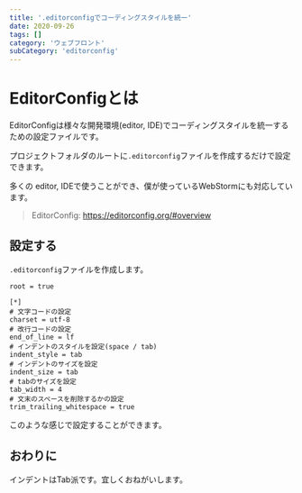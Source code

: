 ```yaml
---
title: '.editorconfigでコーディングスタイルを統一'
date: 2020-09-26
tags: []
category: 'ウェブフロント'
subCategory: 'editorconfig'
---
```


# EditorConfigとは

EditorConfigは様々な開発環境(editor, IDE)でコーディングスタイルを統一するための設定ファイルです。

プロジェクトフォルダのルートに`.editorconfig`ファイルを作成するだけで設定できます。

多くの editor, IDEで使うことができ、僕が使っているWebStormにも対応しています。

> EditorConfig: https://editorconfig.org/#overview

## 設定する

`.editorconfig`ファイルを作成します。

```
root = true

[*]
# 文字コードの設定
charset = utf-8
# 改行コードの設定
end_of_line = lf
# インデントのスタイルを設定(space / tab)
indent_style = tab
# インデントのサイズを設定
indent_size = tab
# tabのサイズを設定
tab_width = 4
# 文末のスペースを削除するかの設定
trim_trailing_whitespace = true
```

このような感じで設定することができます。

## おわりに

インデントはTab派です。宜しくおねがいします。
